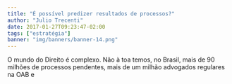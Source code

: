 ```yaml
---
title: "É possível predizer resultados de processos?"
author: "Julio Trecenti"
date: 2017-01-27T09:23:47-02:00
tags: ["estratégia"]
banner: "img/banners/banner-14.png"
---
```


O mundo do Direito é complexo. Não à toa temos, no Brasil, mais de 90 milhões de processos pendentes, mais de um milhão advogados regulares na OAB e 